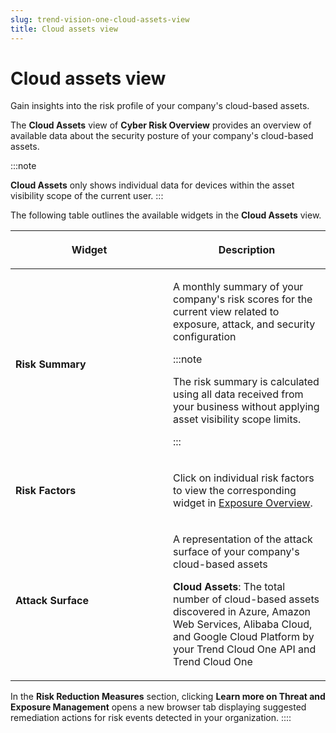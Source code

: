 ```yaml
---
slug: trend-vision-one-cloud-assets-view
title: Cloud assets view
---
```

# Cloud assets view

Gain insights into the risk profile of your company's cloud-based assets.

The **Cloud Assets** view of **Cyber Risk Overview** provides an overview of available data about the security posture of your company's cloud-based assets.

:::note

**Cloud Assets** only shows individual data for devices within the asset visibility scope of the current user.
:::

The following table outlines the available widgets in the **Cloud Assets** view.

<table>
<colgroup>
<col style="width: 50%" />
<col style="width: 50%" />
</colgroup>
<thead>
<tr>
<th><p>Widget</p></th>
<th><p>Description</p></th>
</tr>
</thead>
<tbody>
<tr>
<td><p><strong>Risk Summary</strong></p></td>
<td><p>A monthly summary of your company's risk scores for the current view related to exposure, attack, and security configuration</p>


:::note

<p>The risk summary is calculated using all data received from your business without applying asset visibility scope limits.</p>


:::

</td>
</tr>
<tr>
<td><p><strong>Risk Factors</strong></p></td>
<td><p>Click on individual risk factors to view the corresponding widget in <a href="trend-vision-one-exposure-overview">Exposure Overview</a>.</p></td>
</tr>
<tr>
<td><p><strong>Attack Surface</strong></p></td>
<td><p>A representation of the attack surface of your company's cloud-based assets</p>
<p><strong>Cloud Assets</strong>: The total number of cloud-based assets discovered in Azure, Amazon Web Services, Alibaba Cloud, and Google Cloud Platform by your Trend Cloud One API and Trend Cloud One</p></td>
</tr>
</tbody>
</table>

In the **Risk Reduction Measures** section, clicking **Learn more on Threat and Exposure Management** opens a new browser tab displaying suggested remediation actions for risk events detected in your organization.
::::
